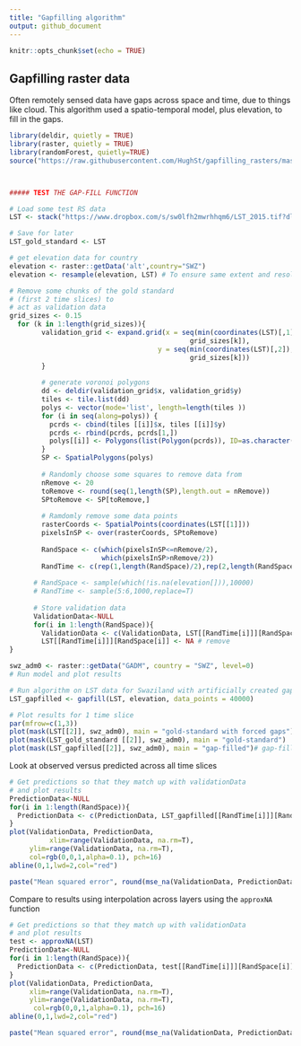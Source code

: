 ```yaml
---
title: "Gapfilling algorithm"
output: github_document
---
```


```r
knitr::opts_chunk$set(echo = TRUE)
```

## Gapfilling raster data

Often remotely sensed data have gaps across space and time, due to things like cloud. This algorithm used a spatio-temporal model, plus elevation, to fill in the gaps.



```r
library(deldir, quietly = TRUE)
library(raster, quietly = TRUE)
library(randomForest, quietly=TRUE)
source("https://raw.githubusercontent.com/HughSt/gapfilling_rasters/master/gapfill.R")



##### TEST THE GAP-FILL FUNCTION

# Load some test RS data
LST <- stack("https://www.dropbox.com/s/sw0lfh2mwrhhqm6/LST_2015.tif?dl=1")

# Save for later
LST_gold_standard <- LST

# get elevation data for country
elevation <- raster::getData('alt',country="SWZ")
elevation <- resample(elevation, LST) # To ensure same extent and resolution

# Remove some chunks of the gold standard 
# (first 2 time slices) to 
# act as validation data
grid_sizes <- 0.15
  for (k in 1:length(grid_sizes)){
        validation_grid <- expand.grid(x = seq(min(coordinates(LST)[,1]), max(coordinates(LST)[,1])+grid_sizes[1],
                                             grid_sizes[k]),
                                     y = seq(min(coordinates(LST)[,2]), max(coordinates(LST)[,2])+grid_sizes[1],
                                             grid_sizes[k]))
        }
      
        # generate voronoi polygons
        dd <- deldir(validation_grid$x, validation_grid$y)
        tiles <- tile.list(dd)
        polys <- vector(mode='list', length=length(tiles ))
        for (i in seq(along=polys)) {
          pcrds <- cbind(tiles [[i]]$x, tiles [[i]]$y)
          pcrds <- rbind(pcrds, pcrds[1,])
          polys[[i]] <- Polygons(list(Polygon(pcrds)), ID=as.character(i))
        }
        SP <- SpatialPolygons(polys)
        
        # Randomly choose some squares to remove data from
        nRemove <- 20
        toRemove <- round(seq(1,length(SP),length.out = nRemove))
        SPtoRemove <- SP[toRemove,]
        
        # Ramdomly remove some data points
        rasterCoords <- SpatialPoints(coordinates(LST[[1]]))
        pixelsInSP <- over(rasterCoords, SPtoRemove)
        
        RandSpace <- c(which(pixelsInSP<=nRemove/2),
                       which(pixelsInSP>nRemove/2))
        RandTime <- c(rep(1,length(RandSpace)/2),rep(2,length(RandSpace)/2))
      
      # RandSpace <- sample(which(!is.na(elevation[])),10000)
      # RandTime <- sample(5:6,1000,replace=T)
      
      # Store validation data
      ValidationData<-NULL
      for(i in 1:length(RandSpace)){
        ValidationData <- c(ValidationData, LST[[RandTime[i]]][RandSpace[i]])
        LST[[RandTime[i]]][RandSpace[i]] <- NA # remove
}

swz_adm0 <- raster::getData("GADM", country = "SWZ", level=0)
# Run model and plot results
```      

```r
# Run algorithm on LST data for Swaziland with artificially created gaps (LST)
LST_gapfilled <- gapfill(LST, elevation, data_points = 40000)

# Plot results for 1 time slice
par(mfrow=c(1,3))
plot(mask(LST[[2]], swz_adm0), main = "gold-standard with forced gaps")
plot(mask(LST_gold_standard [[2]], swz_adm0), main = "gold-standard")
plot(mask(LST_gapfilled[[2]], swz_adm0), main = "gap-filled")# gap-filled comparison
```

Look at observed versus predicted across all time slices
```r
# Get predictions so that they match up with validationData
# and plot results
PredictionData<-NULL
for(i in 1:length(RandSpace)){
  PredictionData <- c(PredictionData, LST_gapfilled[[RandTime[i]]][RandSpace[i]])
}
plot(ValidationData, PredictionData,
          xlim=range(ValidationData, na.rm=T),
     ylim=range(ValidationData, na.rm=T),
     col=rgb(0,0,1,alpha=0.1), pch=16)
abline(0,1,lwd=2,col="red")

paste("Mean squared error", round(mse_na(ValidationData, PredictionData), 1))
```

Compare to results using interpolation across layers using the `approxNA` function
```r
# Get predictions so that they match up with validationData
# and plot results
test <- approxNA(LST)
PredictionData<-NULL
for(i in 1:length(RandSpace)){
  PredictionData <- c(PredictionData, test[[RandTime[i]]][RandSpace[i]])
}
plot(ValidationData, PredictionData,
     xlim=range(ValidationData, na.rm=T),
     ylim=range(ValidationData, na.rm=T),
      col=rgb(0,0,1,alpha=0.1), pch=16)
abline(0,1,lwd=2,col="red")

paste("Mean squared error", round(mse_na(ValidationData, PredictionData), 1))
```
